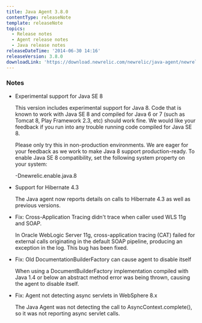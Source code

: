 ```yaml
---
title: Java Agent 3.8.0
contentType: releaseNote
template: releaseNote
topics:
  - Release notes
  - Agent release notes
  - Java release notes
releaseDateTime: '2014-06-30 14:16'
releaseVersion: 3.8.0
downloadLink: 'https://download.newrelic.com/newrelic/java-agent/newrelic-agent/3.8.0/'
---
```


### Notes

* Experimental support for Java SE 8

  This version includes experimental support for Java 8. Code that is known to work with Java SE 8 and compiled for Java 6 or 7 (such as Tomcat 8, Play Framework 2.3, etc) should work fine. We would like your feedback if you run into any trouble running code compiled for Java SE 8.

  Please only try this in non-production environments. We are eager for your feedback as we work to make Java 8 support production-ready. To enable Java SE 8 compatibility, set the following system property on your system:

  \-Dnewrelic.enable.java.8
* Support for Hibernate 4.3

  The Java agent now reports details on calls to Hibernate 4.3 as well as previous versions.
* Fix: Cross-Application Tracing didn't trace when caller used WLS 11g and SOAP.

  In Oracle WebLogic Server 11g, cross-application tracing (CAT) failed for external calls originating in the default SOAP pipeline, producing an exception in the log. This bug has been fixed.
* Fix: Old DocumentationBuilderFactory can cause agent to disable itself

  When using a DocumentBuilderFactory implementation compiled with Java 1.4 or below an abstract method error was being thrown, causing the agent to disable itself.
* Fix: Agent not detecting async servlets in WebSphere 8.x

  The Java Agent was not detecting the call to AsyncContext.complete(), so it was not reporting async servlet calls.
